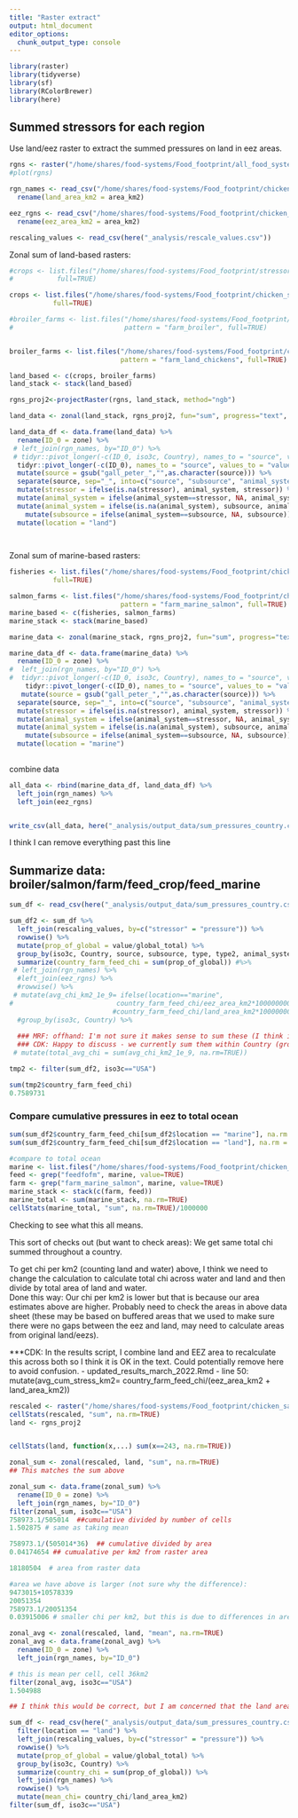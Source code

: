 ```yaml
---
title: "Raster extract"
output: html_document
editor_options: 
  chunk_output_type: console
---
```


```r

library(raster)
library(tidyverse)
library(sf)
library(RColorBrewer)
library(here)

```



## Summed stressors for each region

Use land/eez raster to extract the summed pressures on land in eez areas.

```r

rgns <- raster("/home/shares/food-systems/Food_footprint/all_food_systems/dataprep/spatial/land_eez_rgns.tif")
#plot(rgns)

rgn_names <- read_csv("/home/shares/food-systems/Food_footprint/chicken_salmon/_spatial/master_rgns.csv") %>%
  rename(land_area_km2 = area_km2)

eez_rgns <- read_csv("/home/shares/food-systems/Food_footprint/chicken_salmon/_spatial/eez_rgns.csv") %>%
  rename(eez_area_km2 = area_km2)

rescaling_values <- read_csv(here("_analysis/rescale_values.csv")) 
```



Zonal sum of land-based rasters:

```r

#crops <- list.files("/home/shares/food-systems/Food_footprint/stressor_summary/lat_long_per_cell/feed_farm_system_stressor", pattern="feed_crop",
#           full=TRUE)

crops <- list.files("/home/shares/food-systems/Food_footprint/chicken_salmon/_tif_equal_area_proj_per_cell", pattern="feedcrop",
           full=TRUE)

#broiler_farms <- list.files("/home/shares/food-systems/Food_footprint/stressor_summary/lat_long_per_cell/feed_farm_system_stressor",
#                            pattern = "farm_broiler", full=TRUE)


broiler_farms <- list.files("/home/shares/food-systems/Food_footprint/chicken_salmon/_tif_equal_area_proj_per_cell",
                            pattern = "farm_land_chickens", full=TRUE)

land_based <- c(crops, broiler_farms)
land_stack <- stack(land_based)

```

```r
rgns_proj2<-projectRaster(rgns, land_stack, method="ngb")

```

```r
land_data <- zonal(land_stack, rgns_proj2, fun="sum", progress="text", na.rm=TRUE)

land_data_df <- data.frame(land_data) %>%
  rename(ID_0 = zone) %>%
 # left_join(rgn_names, by="ID_0") %>%
 # tidyr::pivot_longer(-c(ID_0, iso3c, Country), names_to = "source", values_to = "value") %>%  
  tidyr::pivot_longer(-c(ID_0), names_to = "source", values_to = "value") %>%
  mutate(source = gsub("gall_peter_","",as.character(source))) %>% 
  separate(source, sep="_", into=c("source", "subsource", "animal_system", "type", "type2", "stressor")) %>%
  mutate(stressor = ifelse(is.na(stressor), animal_system, stressor)) %>%
  mutate(animal_system = ifelse(animal_system==stressor, NA, animal_system)) %>%
  mutate(animal_system = ifelse(is.na(animal_system), subsource, animal_system)) %>%
    mutate(subsource = ifelse(animal_system==subsource, NA, subsource)) %>%
  mutate(location = "land")

  
```


Zonal sum of marine-based rasters:

```r

fisheries <- list.files("/home/shares/food-systems/Food_footprint/chicken_salmon/_tif_equal_area_proj_per_cell", pattern="feedfofm",
           full=TRUE)

salmon_farms <- list.files("/home/shares/food-systems/Food_footprint/chicken_salmon/_tif_equal_area_proj_per_cell",
                            pattern = "farm_marine_salmon", full=TRUE)
marine_based <- c(fisheries, salmon_farms)
marine_stack <- stack(marine_based)

marine_data <- zonal(marine_stack, rgns_proj2, fun="sum", progress="text", na.rm=TRUE)

marine_data_df <- data.frame(marine_data) %>%
  rename(ID_0 = zone) %>%
#  left_join(rgn_names, by="ID_0") %>%
#  tidyr::pivot_longer(-c(ID_0, iso3c, Country), names_to = "source", values_to = "value") %>%
    tidyr::pivot_longer(-c(ID_0), names_to = "source", values_to = "value") %>%
   mutate(source = gsub("gall_peter_","",as.character(source))) %>% 
  separate(source, sep="_", into=c("source", "subsource", "animal_system", "type", "type2", "stressor")) %>%
  mutate(stressor = ifelse(is.na(stressor), animal_system, stressor)) %>%
  mutate(animal_system = ifelse(animal_system==stressor, NA, animal_system)) %>%
  mutate(animal_system = ifelse(is.na(animal_system), subsource, animal_system)) %>%
    mutate(subsource = ifelse(animal_system==subsource, NA, subsource)) %>%
  mutate(location = "marine")
  

```

combine data
```r

all_data <- rbind(marine_data_df, land_data_df) %>%
  left_join(rgn_names) %>%
  left_join(eez_rgns)


write_csv(all_data, here("_analysis/output_data/sum_pressures_country.csv"))
```


I think I can remove everything past this line

## Summarize data: broiler/salmon/farm/feed_crop/feed_marine

```r

sum_df <- read_csv(here("_analysis/output_data/sum_pressures_country.csv")) 

sum_df2 <- sum_df %>%
  left_join(rescaling_values, by=c("stressor" = "pressure")) %>%
  rowwise() %>%
  mutate(prop_of_global = value/global_total) %>%
  group_by(iso3c, Country, source, subsource, type, type2, animal_system, location) %>%
  summarize(country_farm_feed_chi = sum(prop_of_global)) #%>%
 # left_join(rgn_names) %>%
  #left_join(eez_rgns) %>%
  #rowwise() %>%
 # mutate(avg_chi_km2_1e_9= ifelse(location=="marine", 
#                          country_farm_feed_chi/eez_area_km2*1000000000,
                          #country_farm_feed_chi/land_area_km2*1000000000)) #%>%
  #group_by(iso3c, Country) %>%
  
  ### MRF: offhand: I'm not sure it makes sense to sum these (I think it would make sense to sum within a location), although not sure how used:
  ### CDK: Happy to discuss - we currently sum them within Country (group_by argument above) if that makes more sense with what you mean by "within a location"? I looked through the updated_results script and I don't think this variable is used in the results anyways.
 # mutate(total_avg_chi = sum(avg_chi_km2_1e_9, na.rm=TRUE))

tmp2 <- filter(sum_df2, iso3c=="USA") 

sum(tmp2$country_farm_feed_chi)
0.7589731


```


### Compare cumulative pressures in eez to total ocean

```r
sum(sum_df2$country_farm_feed_chi[sum_df2$location == "marine"], na.rm = T) 
sum(sum_df2$country_farm_feed_chi[sum_df2$location == "land"], na.rm = T) 

#compare to total ocean
marine <- list.files("/home/shares/food-systems/Food_footprint/chicken_salmon/_tif_equal_area_proj_per_cell_rescaled", full=TRUE)
feed <- grep("feedfofm", marine, value=TRUE)
farm <- grep("farm_marine_salmon", marine, value=TRUE)
marine_stack <- stack(c(farm, feed))
marine_total <- sum(marine_stack, na.rm=TRUE)
cellStats(marine_total, "sum", na.rm=TRUE)/1000000
```

Checking to see what this all means.

This sort of checks out (but want to check areas): We get same total chi summed throughout a country.

To get chi per km2 (counting land and water) above, I think we need to change the calculation to calculate total chi across water and land and then divide by total area of land and water.  
Done this way: Our chi per km2 is lower but that is because our area estimates above are higher.  Probably need to check the areas in above data sheet (these may be based on buffered areas that we used to make sure there were no gaps between the eez and land, may need to calculate areas from original land/eezs).

***CDK: In the results script, I combine land and EEZ area to recalculate this across both so I think it is OK in the text. Could potentially remove here to avoid confusion.
- updated_results_march_2022.Rmd
- line 50: mutate(avg_cum_stress_km2= country_farm_feed_chi/(eez_area_km2 + land_area_km2))

```r

rescaled <- raster("/home/shares/food-systems/Food_footprint/chicken_salmon/rescaled_cumulative_pressure/cumulative_stress.tif")
cellStats(rescaled, "sum", na.rm=TRUE)
land <- rgns_proj2


cellStats(land, function(x,...) sum(x==243, na.rm=TRUE))

zonal_sum <- zonal(rescaled, land, "sum", na.rm=TRUE)
## This matches the sum above

zonal_sum <- data.frame(zonal_sum) %>%
  rename(ID_0 = zone) %>%
  left_join(rgn_names, by="ID_0")
filter(zonal_sum, iso3c=="USA")
758973.1/505014  ##cumulative divided by number of cells
1.502875 # same as taking mean

758973.1/(505014*36)  ## cumulative divided by area
0.04174654 ## cumualative per km2 from raster area

18180504  # area from raster data

#area we have above is larger (not sure why the difference):
9473015+10578339
20051354
758973.1/20051354  
0.03915006 # smaller chi per km2, but this is due to differences in area estimates

zonal_avg <- zonal(rescaled, land, "mean", na.rm=TRUE)
zonal_avg <- data.frame(zonal_avg) %>%
  rename(ID_0 = zone) %>%
  left_join(rgn_names, by="ID_0")

# this is mean per cell, cell 36km2
filter(zonal_avg, iso3c=="USA")
1.504988

## I think this would be correct, but I am concerned that the land area may be wrong (9.15 million km2 according to world bank)

sum_df <- read_csv(here("_analysis/output_data/sum_pressures_country.csv")) %>%
  filter(location == "land") %>%
  left_join(rescaling_values, by=c("stressor" = "pressure")) %>%
  rowwise() %>%
  mutate(prop_of_global = value/global_total) %>%
  group_by(iso3c, Country) %>%
  summarize(country_chi = sum(prop_of_global)) %>%
  left_join(rgn_names) %>%
  rowwise() %>%
  mutate(mean_chi= country_chi/land_area_km2)
filter(sum_df, iso3c=="USA")

```